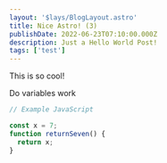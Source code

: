 ```yaml
---
layout: '$lays/BlogLayout.astro'
title: Nice Astro! (3)
publishDate: 2022-06-23T07:10:00.000Z
description: Just a Hello World Post!
tags: ['test']
---
```


This is so cool!

Do variables work

```javascript
// Example JavaScript

const x = 7;
function returnSeven() {
  return x;
}
```

